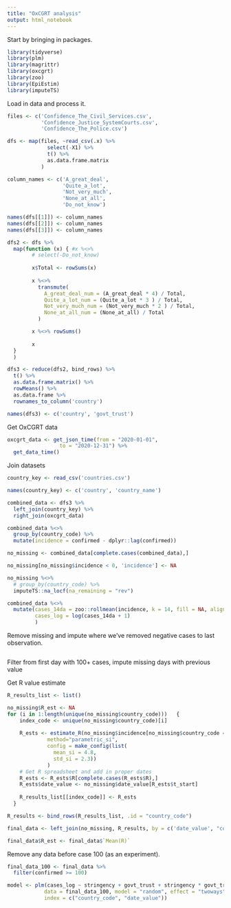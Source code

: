 ```yaml
---
title: "OxCGRT analysis"
output: html_notebook
---
```


Start by bringing in packages.

```r
library(tidyverse)
library(plm)
library(magrittr)
library(oxcgrt)
library(zoo)
library(EpiEstim)
library(imputeTS)
```

Load in data and process it.

```r
files <- c('Confidence_The_Civil_Services.csv',
           'Confidence_Justice_SystemCourts.csv',
           'Confidence_The_Police.csv')

dfs <- map(files, ~read_csv(.x) %>%
             select(-X1) %>%
             t() %>%
             as.data.frame.matrix
           )

column_names <- c('A_great_deal',
                  'Quite_a_lot',
                  'Not_very_much',
                  'None_at_all',
                  'Do_not_know')

names(dfs[[1]]) <- column_names
names(dfs[[2]]) <- column_names
names(dfs[[3]]) <- column_names

dfs2 <- dfs %>%
  map(function (x) { #x %<>%
        # select(-Do_not_know)
    
        x$Total <- rowSums(x)
        
        x %<>%
          transmute(
            A_great_deal_num = (A_great_deal * 4) / Total,
            Quite_a_lot_num = (Quite_a_lot * 3 ) / Total,
            Not_very_much_num = (Not_very_much * 2 ) / Total,
            None_at_all_num = (None_at_all) / Total
          )

        x %<>% rowSums()
        
        x
  }
  )

dfs3 <- reduce(dfs2, bind_rows) %>%
  t() %>%
  as.data.frame.matrix() %>%
  rowMeans() %>%
  as.data.frame %>% 
  rownames_to_column('country')

names(dfs3) <- c('country', 'govt_trust')
```

Get OxCGRT data

```r
oxcgrt_data <- get_json_time(from = "2020-01-01", 
                 to = "2020-12-31") %>% 
  get_data_time()
```

Join datasets

```r
country_key <- read_csv('countries.csv')

names(country_key) <- c('country', 'country_name')

combined_data <- dfs3 %>%
  left_join(country_key) %>%
  right_join(oxcgrt_data)
```

```r
combined_data %<>%
  group_by(country_code) %>%
  mutate(incidence = confirmed - dplyr::lag(confirmed))

no_missing <- combined_data[complete.cases(combined_data),]

no_missing[no_missing$incidence < 0, 'incidence'] <- NA

no_missing %<>%
  # group_by(country_code) %>%
  imputeTS::na_locf(na_remaining = "rev")

combined_data %<>%
  mutate(cases_14da = zoo::rollmean(incidence, k = 14, fill = NA, align = 'left'),
         cases_log = log(cases_14da + 1)
         )
```

Remove missing and impute where we've removed negative cases to last observation.

```r

  
```

Filter from first day with 100+ cases, impute missing days with previous value


Get R value estimate
```r
R_results_list <- list()

no_missing$R_est <- NA
for (i in 1:length(unique(no_missing$country_code)))   {
    index_code <- unique(no_missing$country_code)[i]
    
    R_ests <- estimate_R(no_missing$incidence[no_missing$country_code == index_code],
             method="parametric_si",
             config = make_config(list(
               mean_si = 4.8, 
               std_si = 2.3))
             )
    # Get R spreadsheet and add in proper dates
    R_ests <- R_ests$R[complete.cases(R_ests$R),]
    R_ests$date_value <- no_missing$date_value[R_ests$t_start]
    
    R_results_list[[index_code]] <- R_ests
  }

R_results <- bind_rows(R_results_list, .id = "country_code")
```

```r
final_data <- left_join(no_missing, R_results, by = c('date_value', "country_code")) %>% imputeTS::na_locf(na_remaining = "rev")

final_data$R_est <- final_data$`Mean(R)`
```
Remove any data before case 100 (as an experiment).

```r
final_data_100 <- final_data %>%
  filter(confirmed >= 100)
```


```r
model <- plm(cases_log ~ stringency + govt_trust + stringency * govt_trust,
            data = final_data_100, model = "random", effect = "twoways",
            index = c("country_code", "date_value"))
```




